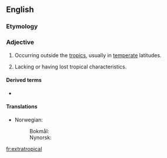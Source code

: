 ==English==

===Etymology===
{{prefix|en|extra|tropical}}

===Adjective===
{{en-adj|-}}

# Occurring outside the [[tropics]], usually in [[temperate]] latitudes.
# {{lb|en|meteorology}} Lacking or having lost tropical characteristics.

====Derived terms====
* {{l|en|extratropical cyclone}}

====Translations====
{{trans-top|occurring outside the tropics}}
* Norwegian:
*: Bokmål: {{t|nb|ekstratropisk}}
*: Nynorsk: {{t|nn|ekstratropisk}}
{{trans-mid}}
{{trans-bottom}}

[[fr:extratropical]]